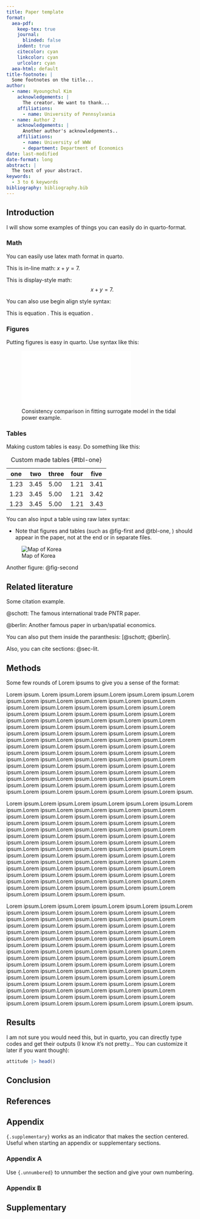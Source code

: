 ```yaml
---
title: Paper template
format:
  aea-pdf:
    keep-tex: true  
    journal:
      blinded: false
    indent: true
    citecolor: cyan
    linkcolor: cyan
    urlcolor: cyan
  aea-html: default
title-footnote: |
  Some footnotes on the title...
author:
  - name: Hyoungchul Kim
    acknowledgements: | 
      The creator. We want to thank...
    affiliations:
      - name: University of Pennsylvania
  - name: Author 2
    acknowledgements: |
      Another author's acknowledgements..
    affiliations:
      - name: University of WWW
      - department: Department of Economics
date: last-modified
date-format: long
abstract: |
  The text of your abstract.
keywords:
  - 3 to 6 keywords
bibliography: bibliography.bib  
---
```


## Introduction {#sec-intro}

I will show some examples of things you can easily do in quarto-format.

### Math

You can easily use latex math format in quarto.

This is in-line math: $x + y = 7$.

This is display-style math:
$$x + y = 7.$$

You can also use begin align style syntax:
\begin{align}
  x + y &= 7\label{eq:1}\\
  t + v &= 10.\label{eq:2}
\end{align}

This is equation \ref{eq:1}. This is equation \ref{eq:2}.

### Figures

Putting figures is easy in quarto. Use syntax like this:

![Consistency comparison in fitting surrogate model in the tidal power example.](fig1.pdf){#fig-first width=3in}

### Tables

Making custom tables is easy. Do something like this:

| one  | two  | three | four | five |
|------|------|-------|------|------|
| 1.23 | 3.45 | 5.00  | 1.21 | 3.41 |
| 1.23 | 3.45 | 5.00  | 1.21 | 3.42 |
| 1.23 | 3.45 | 5.00  | 1.21 | 3.43 |

: Custom made tables {#tbl-one}

You can also input a table using raw latex syntax:

\begin{table}[!h] 
  \caption{Main results}\label{tbl-second} % Note that you need to use the latex syntax labeling here.
  \resizebox{\textwidth}{!}{
  \input{tables.tex}}
\end{table}

- Note that figures and tables (such as @fig-first and @tbl-one, \ref{tbl-second}) should appear in the paper, not at the end or in separate files.

![Map of Korea](fig2.png){#fig-second}

Another figure: @fig-second

## Related literature {#sec-lit}

Some citation example.

@schott: The famous international trade PNTR paper.

@berlin: Another famous paper in urban/spatial economics.

You can also put them inside the paranthesis: [@schott; @berlin].

Also, you can cite sections: @sec-lit.

## Methods {#sec-meth}

Some few rounds of Lorem ipsums to give you a sense of the format:

Lorem ipsum. Lorem ipsum.Lorem ipsum.Lorem ipsum.Lorem ipsum.Lorem ipsum.Lorem ipsum.Lorem ipsum.Lorem ipsum.Lorem ipsum.Lorem ipsum.Lorem ipsum.Lorem ipsum.Lorem ipsum.Lorem ipsum.Lorem ipsum.Lorem ipsum.Lorem ipsum.Lorem ipsum.Lorem ipsum.Lorem ipsum.Lorem ipsum.Lorem ipsum.Lorem ipsum.Lorem ipsum.Lorem ipsum.Lorem ipsum.Lorem ipsum.Lorem ipsum.Lorem ipsum.Lorem ipsum.Lorem ipsum.Lorem ipsum.Lorem ipsum.Lorem ipsum.Lorem ipsum.Lorem ipsum.Lorem ipsum.Lorem ipsum.Lorem ipsum.Lorem ipsum.Lorem ipsum.Lorem ipsum.Lorem ipsum.Lorem ipsum.Lorem ipsum.Lorem ipsum.Lorem ipsum.Lorem ipsum.Lorem ipsum.Lorem ipsum.Lorem ipsum.Lorem ipsum.Lorem ipsum.Lorem ipsum.Lorem ipsum.Lorem ipsum.Lorem ipsum.Lorem ipsum.Lorem ipsum.Lorem ipsum.Lorem ipsum.Lorem ipsum.Lorem ipsum.Lorem ipsum.Lorem ipsum.Lorem ipsum.Lorem ipsum.Lorem ipsum.Lorem ipsum.Lorem ipsum.Lorem ipsum.Lorem ipsum.Lorem ipsum.Lorem ipsum.Lorem ipsum.Lorem ipsum.Lorem ipsum.Lorem ipsum.Lorem ipsum.Lorem ipsum.

Lorem ipsum.Lorem ipsum.Lorem ipsum.Lorem ipsum.Lorem ipsum.Lorem ipsum.Lorem ipsum.Lorem ipsum.Lorem ipsum.Lorem ipsum.Lorem ipsum.Lorem ipsum.Lorem ipsum.Lorem ipsum.Lorem ipsum.Lorem ipsum.Lorem ipsum.Lorem ipsum.Lorem ipsum.Lorem ipsum.Lorem ipsum.Lorem ipsum.Lorem ipsum.Lorem ipsum.Lorem ipsum.Lorem ipsum.Lorem ipsum.Lorem ipsum.Lorem ipsum.Lorem ipsum.Lorem ipsum.Lorem ipsum.Lorem ipsum.Lorem ipsum.Lorem ipsum.Lorem ipsum.Lorem ipsum.Lorem ipsum.Lorem ipsum.Lorem ipsum.Lorem ipsum.Lorem ipsum.Lorem ipsum.Lorem ipsum.Lorem ipsum.Lorem ipsum.Lorem ipsum.Lorem ipsum.Lorem ipsum.Lorem ipsum.Lorem ipsum.Lorem ipsum.Lorem ipsum.Lorem ipsum.Lorem ipsum.Lorem ipsum.Lorem ipsum.Lorem ipsum.Lorem ipsum.Lorem ipsum.Lorem ipsum.Lorem ipsum.Lorem ipsum.Lorem ipsum.Lorem ipsum.Lorem ipsum.Lorem ipsum.Lorem ipsum.Lorem ipsum.Lorem ipsum.Lorem ipsum.Lorem ipsum.Lorem ipsum.Lorem ipsum.

Lorem ipsum.Lorem ipsum.Lorem ipsum.Lorem ipsum.Lorem ipsum.Lorem ipsum.Lorem ipsum.Lorem ipsum.Lorem ipsum.Lorem ipsum.Lorem ipsum.Lorem ipsum.Lorem ipsum.Lorem ipsum.Lorem ipsum.Lorem ipsum.Lorem ipsum.Lorem ipsum.Lorem ipsum.Lorem ipsum.Lorem ipsum.Lorem ipsum.Lorem ipsum.Lorem ipsum.Lorem ipsum.Lorem ipsum.Lorem ipsum.Lorem ipsum.Lorem ipsum.Lorem ipsum.Lorem ipsum.Lorem ipsum.Lorem ipsum.Lorem ipsum.Lorem ipsum.Lorem ipsum.Lorem ipsum.Lorem ipsum.Lorem ipsum.Lorem ipsum.Lorem ipsum.Lorem ipsum.Lorem ipsum.Lorem ipsum.Lorem ipsum.Lorem ipsum.Lorem ipsum.Lorem ipsum.Lorem ipsum.Lorem ipsum.Lorem ipsum.Lorem ipsum.Lorem ipsum.Lorem ipsum.Lorem ipsum.Lorem ipsum.Lorem ipsum.Lorem ipsum.Lorem ipsum.Lorem ipsum.Lorem ipsum.Lorem ipsum.Lorem ipsum.Lorem ipsum.Lorem ipsum.Lorem ipsum.Lorem ipsum.Lorem ipsum.Lorem ipsum.Lorem ipsum.Lorem ipsum.Lorem ipsum.Lorem ipsum.Lorem ipsum.Lorem ipsum.Lorem ipsum.Lorem ipsum.Lorem ipsum.Lorem ipsum.Lorem ipsum.Lorem ipsum.

## Results {#sec-result}

I am not sure you would need this, but in quarto, you can directly type codes and get their outputs (I know it's not pretty... You can customize it later if you want though):

```r

attitude |> head()

```

## Conclusion {#sec-conc}

## References {.unnumbered}

::: {#refs}
:::

## Appendix {.supplementary}

`{.supplementary}` works as an indicator that makes the section centered. Useful when starting an appendix or supplementary sections.

### Appendix A {.unnumbered}

Use `{.unnumbered}` to unnumber the section and give your own numbering.

### Appendix B {.unnumbered}

## Supplementary {.supplementary}
